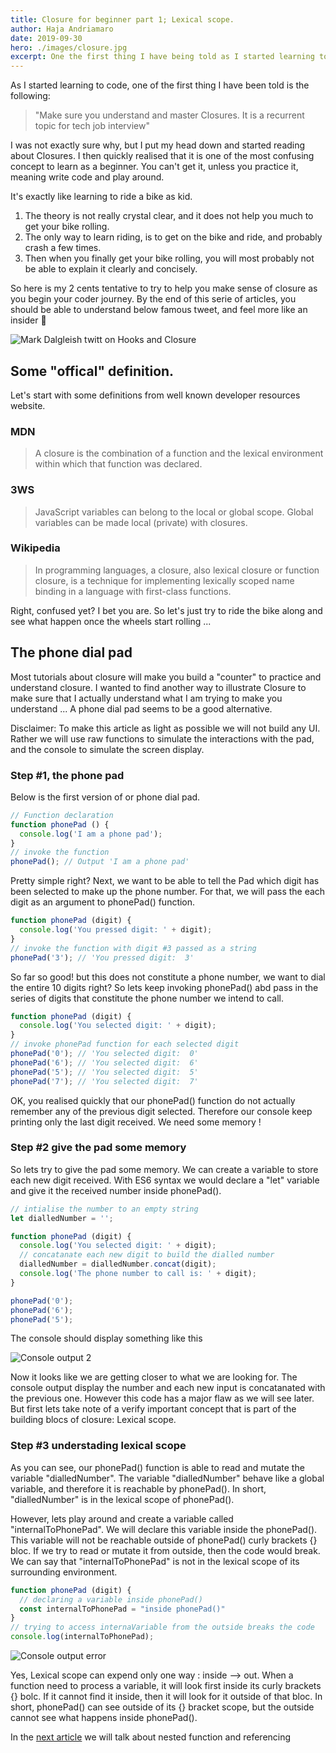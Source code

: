 ```yaml
---
title: Closure for beginner part 1; Lexical scope.
author: Haja Andriamaro
date: 2019-09-30
hero: ./images/closure.jpg
excerpt: One the first thing I have being told as I started learning to code is
---
```


As I started learning to code, one of the first thing I have been told  is the following: 
> "Make sure you understand and master Closures. It is a recurrent topic for tech job interview"

I was not exactly sure why, but I put my head down and started reading about Closures. I then quickly realised that it is one of the most 
confusing concept to learn as a beginner. You can't get it, unless you practice it, meaning write code and play around.

It's exactly like learning to ride a bike as kid. 

1. The theory is not really crystal clear, and it does not help you much to get your bike rolling.
2. The only way to learn riding, is to get on the bike and ride, and probably crash a few times.
3. Then when you finally get your bike rolling, you will most probably not be able to explain it clearly and concisely.

So here is my 2 cents tentative to try to help you make sense of closure as you begin your coder journey. 
By the end of this serie of articles, you should be able to understand below famous tweet, and feel more like an insider 🙂

<div className="Image__Small">
  <img
    src="./images/closure-twit.png"
    alt="Mark Dalgleish twitt on Hooks and Closure"
  />
</div>

## Some "offical" definition.

Let's start with some definitions from well known developer resources website.

### MDN 

> A closure is the combination of a function and the lexical environment within which that function was declared.

### 3WS 

> JavaScript variables can belong to the local or global scope. Global variables can be made local (private) with closures.

### Wikipedia 

> In programming languages, a closure, also lexical closure or function closure, is a technique for implementing lexically scoped name binding in a language with first-class functions.


Right, confused yet? I bet you are. So let's just try to ride the bike along and see what happen once the wheels start rolling ...

## The phone dial pad

Most tutorials about closure will make you build a "counter" to practice and understand closure. 
I wanted to find another way to illustrate Closure to make sure that I actually understand what I am trying to make you understand ... 
A phone dial pad seems to be a good alternative.

Disclaimer: To make this article as light as possible we will not build any UI. Rather we will use raw functions to simulate the interactions with the pad,
and the console to simulate the screen display.

### Step #1, the phone pad

Below is the first version of or phone dial pad.

```javascript 
// Function declaration
function phonePad () {
  console.log('I am a phone pad');
}
// invoke the function
phonePad(); // Output 'I am a phone pad'
```

Pretty simple right? Next, we want to be able to tell the Pad which digit has been selected to make up the phone number. 
For that, we will pass the each digit as an argument to phonePad() function.

```javascript
function phonePad (digit) {
  console.log('You pressed digit: ' + digit);
}
// invoke the function with digit #3 passed as a string
phonePad('3'); // 'You pressed digit:  3'
```
So far so good! but this does not constitute a phone number, we want to dial the entire 10 digits right? 
So lets keep invoking phonePad() abd pass in the series of digits that constitute the phone number we intend to call.

```javascript
function phonePad (digit) {
  console.log('You selected digit: ' + digit);
}
// invoke phonePad function for each selected digit
phonePad('0'); // 'You selected digit:  0'
phonePad('6'); // 'You selected digit:  6'
phonePad('5'); // 'You selected digit:  5'
phonePad('7'); // 'You selected digit:  7'
```

OK, you realised quickly that our phonePad() function do not actually remember any of the previous digit selected.
Therefore our console keep printing only the last digit received.
We need some memory !

### Step #2 give the pad some memory

So lets try to give the pad some memory. We can create a variable to store each new digit received. 
With ES6 syntax we would declare a "let" variable and give it the received number inside phonePad().

```javascript
// intialise the number to an empty string
let dialledNumber = '';

function phonePad (digit) {
  console.log('You selected digit: ' + digit);
  // concatanate each new digit to build the dialled number
  dialledNumber = dialledNumber.concat(digit);
  console.log('The phone number to call is: ' + digit);
}

phonePad('0'); 
phonePad('6');
phonePad('5');
```
The console should display something like this
<div className="Image__Small">
  <img
    src="./images/console.png"
    alt="Console output 2"
  />
</div>

Now it looks like we are getting closer to what we are looking for. The console output display the number and each new input 
is concatanated with the previous one. 
However this code has a major flaw as we will see later. But first lets take note of a verify important concept
that is part of the building blocs of closure: Lexical scope.

### Step #3 understading lexical scope

As you can see, our phonePad() function is able to read and mutate the variable "dialledNumber".
The variable "dialledNumber" behave like a global variable, and therefore it is reachable by phonePad().
In short, "dialledNumber" is in the lexical scope of phonePad(). 

However, lets play around and create a variable called "internalToPhonePad". We will declare this variable inside the phonePad(). 
This variable will not be reachable outside of phonePad() curly brackets {} bloc. 
If we try to read or mutate it from outside, then the code would break. 
We can say that "internalToPhonePad" is not in the lexical scope of its surrounding environment. 

```javascript
function phonePad (digit) {
  // declaring a variable inside phonePad()
  const internalToPhonePad = "inside phonePad()"
}
// trying to access internaVariable from the outside breaks the code
console.log(internalToPhonePad);
```

<div className="Image__Small">
  <img
    src="./images/error-3.png"
    alt="Console output error"
  />
</div>

Yes, Lexical scope can expend only one way : inside --> out. When a function need to process a variable, it will look first inside
its curly brackets {} bolc. If it cannot find it inside, then it will look for it outside of that bloc. 
In short, phonePad() can see outside of its {} bracket scope, but the outside cannot see what happens inside phonePad().

In the [next article](../closure-for-beginner-part-2-nested-function) we will talk about nested function and referencing
